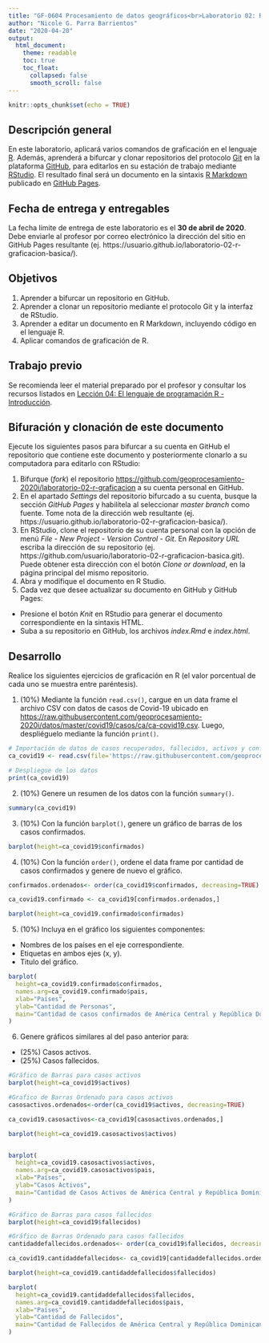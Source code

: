 ---
title: "GF-0604 Procesamiento de datos geográficos<br>Laboratorio 02: R - Graficación básica"
author: "Nicole G. Parra Barrientos"
date: "2020-04-20"
output:
  html_document:
    theme: readable    
    toc: true
    toc_float:
      collapsed: false
      smooth_scroll: false  
---

```{r setup, include=FALSE}
knitr::opts_chunk$set(echo = TRUE)
```

## Descripción general
En este laboratorio, aplicará varios comandos de graficación en el lenguaje [R](https://www.r-project.org/). Además, aprenderá a bifurcar y clonar repositorios del protocolo [Git](https://git-scm.com/) en la plataforma [GitHub](https://github.com/), para editarlos en su estación de trabajo mediante [RStudio](https://rstudio.com/). El resultado final será un documento en la sintaxis [R Markdown](https://rmarkdown.rstudio.com/) publicado en [GitHub Pages](https://pages.github.com/).

## Fecha de entrega y entregables
La fecha límite de entrega de este laboratorio es el **30 de abril de 2020**. Debe enviarle al profesor por correo electrónico la dirección del sitio en GitHub Pages resultante (ej. https://usuario.github.io/laboratorio-02-r-graficacion-basica/).

## Objetivos
1. Aprender a bifurcar un repositorio en GitHub.
2. Aprender a clonar un repositorio mediante el protocolo Git y la interfaz de RStudio.
3. Aprender a editar un documento en R Markdown, incluyendo código en el lenguaje R.
4. Aplicar comandos de graficación de R.

## Trabajo previo
Se recomienda leer el material preparado por el profesor y consultar los recursos listados en [Lección 04: El lenguaje de programación R - Introducción](https://geoprocesamiento-2020i.github.io/leccion-04-r-introduccion/).

## Bifuración y clonación de este documento
Ejecute los siguientes pasos para bifurcar a su cuenta en GitHub el repositorio que contiene este documento y posteriormente clonarlo a su computadora para editarlo con RStudio:

1. Bifurque (_fork_) el repositorio [https://github.com/geoprocesamiento-2020i/laboratorio-02-r-graficacion](https://github.com/geoprocesamiento-2020i/laboratorio-02-r-graficacion) a su cuenta personal en GitHub.
2. En el apartado _Settings_ del repositorio bifurcado a su cuenta, busque la sección _GitHub Pages_ y habilítela al seleccionar _master branch_ como fuente. Tome nota de la dirección web resultante (ej. https://usuario.github.io/laboratorio-02-r-graficacion-basica/).
3. En RStudio, clone el repositorio de su cuenta personal con la opción de menú _File - New Project - Version Control - Git_. En _Repository URL_ escriba la dirección de su repositorio (ej. https://github.com/usuario/laboratorio-02-r-graficacion-basica.git). Puede obtener esta dirección con el botón _Clone or download_, en la página principal del mismo repositorio.
4. Abra y modifique el documento en R Studio.
5. Cada vez que desee actualizar su documento en GitHub y GitHub Pages:
- Presione el botón _Knit_ en RStudio para generar el documento correspondiente en la sintaxis HTML.
- Suba a su repositorio en GitHub, los archivos _index.Rmd_ e _index.html_.

## Desarrollo
Realice los siguientes ejercicios de graficación en R (el valor porcentual de cada uno se muestra entre paréntesis).

1. (10%) Mediante la función ```read.csv()```, cargue en un data frame el archivo CSV con datos de casos de Covid-19 ubicado en [https://raw.githubusercontent.com/geoprocesamiento-2020i/datos/master/covid19/casos/ca/ca-covid19.csv](https://raw.githubusercontent.com/geoprocesamiento-2020i/datos/master/covid19/casos/ca/ca-covid19.csv). Luego, despliéguelo mediante la función ```print()```.

```{r}
# Importación de datos de casos recuperados, fallecidos, activos y confirmados de Covid-19 en los países de Centroamérica
ca_covid19 <- read.csv(file='https://raw.githubusercontent.com/geoprocesamiento-2020i/datos/master/covid19/casos/ca/ca-covid19.csv')

# Despliegue de los datos
print(ca_covid19)
```

2. (10%) Genere un resumen de los datos con la función  ```summary() ```.

```{r}
summary(ca_covid19)
```

3. (10%) Con la función ```barplot()```, genere un gráfico de barras de los casos confirmados.

```{r}
barplot(height=ca_covid19$confirmados)
```

4. (10%) Con la función  ```order()```, ordene el data frame por cantidad de casos confirmados y genere de nuevo el gráfico.

```{r}
confirmados.ordenados<- order(ca_covid19$confirmados, decreasing=TRUE)

ca_covid19.confirmado <- ca_covid19[confirmados.ordenados,]

barplot(height=ca_covid19.confirmado$confirmados)
```

5. (10%) Incluya en el gráfico los siguientes componentes:
- Nombres de los países en el eje correspondiente.
- Etiquetas en ambos ejes (x, y).
- Titulo del gráfico.

```{r}
barplot(
  height=ca_covid19.confirmado$confirmados, 
  names.arg=ca_covid19.confirmado$pais, 
  xlab="Países", 
  ylab="Cantidad de Personas", 
  main="Cantidad de casos confirmados de América Central y República Dominicana"
)
```

6. Genere gráficos similares al del paso anterior para:
- (25%) Casos activos.
- (25%) Casos fallecidos.

```{r}
#Gráfico de Barras para casos activos
barplot(height=ca_covid19$activos)

#Grafico de Barras Ordenado para casos activos
casosactivos.ordenados<-order(ca_covid19$activos, decreasing=TRUE)

ca_covid19.casosactivos<-ca_covid19[casosactivos.ordenados,]

barplot(height=ca_covid19.casosactivos$activos)


barplot(
  height=ca_covid19.casosactivos$activos, 
  names.arg=ca_covid19.casosactivos$pais, 
  xlab="Países", 
  ylab="Casos Activos", 
  main="Cantidad de Casos Activos de América Central y República Dominicana"
)
```

```{r}
#Gráfico de Barras para casos fallecidos
barplot(height=ca_covid19$fallecidos)

#Gráfico de Barras Ordenado para casos fallecidos
cantidaddefallecidos.ordenados<- order(ca_covid19$fallecidos, decreasing=TRUE)

ca_covid19.cantidaddefallecidos<- ca_covid19[cantidaddefallecidos.ordenados,]

barplot(height=ca_covid19.cantidaddefallecidos$fallecidos)

barplot(
  height=ca_covid19.cantidaddefallecidos$fallecidos, 
  names.arg=ca_covid19.cantidaddefallecidos$pais, 
  xlab="Países", 
  ylab="Cantidad de Fallecidos", 
  main="Cantidad de Fallecidos de América Central y República Dominicana"
)
```
